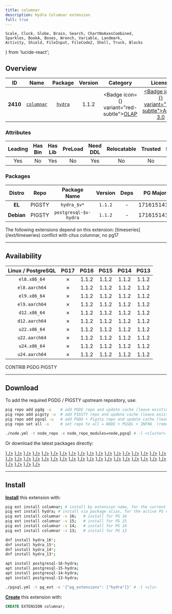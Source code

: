 ```yaml
---
title: columnar
description: Hydra Columnar extension
full: true
---
```


    Scale, Clock, Globe, Brain, Search, ChartNoAxesCombined,
    Sparkles, BookA, Boxes, Wrench, Variable, Landmark,
    Activity, Shield, FileInput, FileCode2, Shell, Truck, Blocks
} from 'lucide-react';

## Overview

| <TooltipIconButton tooltip="Extension unique identifier" side="top">ID</TooltipIconButton> | <TooltipIconButton tooltip="Extension name" side="top">Name</TooltipIconButton> | <TooltipIconButton tooltip="Package name for installation" side="top">Package</TooltipIconButton> | <TooltipIconButton tooltip="Latest available extension version" side="top">Version</TooltipIconButton> | <TooltipIconButton tooltip="Extension category" side="top">Category</TooltipIconButton> | <TooltipIconButton tooltip="Open source license" side="top">License</TooltipIconButton> | <TooltipIconButton tooltip="Programming language" side="top">Lang</TooltipIconButton> |
|:--------:|:--------:|:----------:|:--------------:|:---------------------------------------:|:------------------------------------------------------:|:----:|
| **2410** | [`columnar`](https://github.com/hydradatabase/hydra) | [`hydra`](/ext/columnar) | 1.1.2 | <Badge icon={<ChartNoAxesCombined />} variant="red-subtle"><a href="/ext/olap" className="no-underline">OLAP</a></Badge> | <a href="/ext/list/license#agpl-30" className="no-underline"><Badge icon={<Scale />} variant="red-subtle">AGPL-3.0</Badge></a> | <a href="/ext/list/lang#c"><Badge icon={<FileCode2 />} variant="blue-subtle">C</Badge></a> |

### Attributes

| <TooltipIconButton tooltip="The Primary Leading extension in the Package" side="top">Leading</TooltipIconButton> | <TooltipIconButton tooltip="Contains binary utils" side="top">Has Bin</TooltipIconButton> | <TooltipIconButton tooltip="Contains .so shared library files" side="top">Has Lib</TooltipIconButton> | <TooltipIconButton tooltip="Requires preloading via shared_preload_libraries" side="top">PreLoad</TooltipIconButton> | <TooltipIconButton tooltip="Requires CREATE EXTENSION DDL command" side="top">Need DDL</TooltipIconButton> | <TooltipIconButton tooltip="Can be installed in any schema" side="top">Relocatable</TooltipIconButton> | <TooltipIconButton tooltip="Can be created by non-superuser" side="top">Trusted</TooltipIconButton> | <TooltipIconButton tooltip="Schemas used by this extension" side="top">Schemas</TooltipIconButton> |
|:-------:|:-------:|:-------:|:-------:|:--------:|:-----------:|:-------:|:-------:|
| Yes | No | Yes | No | Yes | No | No | - |

### Packages

| <TooltipIconButton tooltip="Linux distribution family, EL or Debian" side="top">Distro</TooltipIconButton> | <TooltipIconButton tooltip="Package repository" side="top">Repo</TooltipIconButton> | <TooltipIconButton tooltip="The RPM/DEB Package Name Pattern (replace $v with real pg major)" side="top">Package Name</TooltipIconButton> | <TooltipIconButton tooltip="Latest package version" side="top">Version</TooltipIconButton> | <TooltipIconButton tooltip="RPM/DEB Package dependencies" side="top">Deps</TooltipIconButton> | <TooltipIconButton tooltip="Available in these PostgreSQL Major Versions" side="top">PG Major</TooltipIconButton> |
|:----------:|:--------:|:------------------------:|:-----------:|:------------:|:------------------:|
|   **EL**   | <Badge variant="amber-subtle"><span className="font-bold">PIGSTY</span></Badge> | `hydra_$v*` | `1.1.2` | - | <Badge variant="red-subtle">17</Badge><Badge variant="green-subtle">16</Badge><Badge variant="green-subtle">15</Badge><Badge variant="green-subtle">14</Badge><Badge variant="green-subtle">13</Badge> |
| **Debian** | <Badge variant="amber-subtle"><span className="font-bold">PIGSTY</span></Badge> | `postgresql-$v-hydra` | `1.1.2` | - | <Badge variant="red-subtle">17</Badge><Badge variant="green-subtle">16</Badge><Badge variant="green-subtle">15</Badge><Badge variant="green-subtle">14</Badge><Badge variant="green-subtle">13</Badge> |


<Callout title="Dependent Extensions" type="info">
    The following extensions depend on this extension: [timeseries](/ext/timeseries)
</Callout>

<Callout title="Comments" type="info">
    conflict with citus columnar, no pg17
</Callout>


------

## Availability

| <TooltipIconButton tooltip="Linux Distro Arch / PostgreSQL Major Version" side="top">Linux / PostgreSQL </TooltipIconButton> | <span className="text-red-500">**PG17**</span> | **PG16** | **PG15** | **PG14** | **PG13** |
|:-----:|:-----:|:-----:|:-----:|:-----:|:-----:|
| `el8.x86_64` | <Badge variant="red-subtle">✗</Badge> | <Badge variant="amber-subtle">1.1.2</Badge> | <Badge variant="amber-subtle">1.1.2</Badge> | <Badge variant="amber-subtle">1.1.2</Badge> | <Badge variant="amber-subtle">1.1.2</Badge> |
| `el8.aarch64` | <Badge variant="red-subtle">✗</Badge> | <Badge variant="amber-subtle">1.1.2</Badge> | <Badge variant="amber-subtle">1.1.2</Badge> | <Badge variant="amber-subtle">1.1.2</Badge> | <Badge variant="amber-subtle">1.1.2</Badge> |
| `el9.x86_64` | <Badge variant="red-subtle">✗</Badge> | <Badge variant="amber-subtle">1.1.2</Badge> | <Badge variant="amber-subtle">1.1.2</Badge> | <Badge variant="amber-subtle">1.1.2</Badge> | <Badge variant="amber-subtle">1.1.2</Badge> |
| `el9.aarch64` | <Badge variant="red-subtle">✗</Badge> | <Badge variant="amber-subtle">1.1.2</Badge> | <Badge variant="amber-subtle">1.1.2</Badge> | <Badge variant="amber-subtle">1.1.2</Badge> | <Badge variant="amber-subtle">1.1.2</Badge> |
| `d12.x86_64` | <Badge variant="red-subtle">✗</Badge> | <Badge variant="amber-subtle">1.1.2</Badge> | <Badge variant="amber-subtle">1.1.2</Badge> | <Badge variant="amber-subtle">1.1.2</Badge> | <Badge variant="amber-subtle">1.1.2</Badge> |
| `d12.aarch64` | <Badge variant="red-subtle">✗</Badge> | <Badge variant="amber-subtle">1.1.2</Badge> | <Badge variant="amber-subtle">1.1.2</Badge> | <Badge variant="amber-subtle">1.1.2</Badge> | <Badge variant="amber-subtle">1.1.2</Badge> |
| `u22.x86_64` | <Badge variant="red-subtle">✗</Badge> | <Badge variant="amber-subtle">1.1.2</Badge> | <Badge variant="amber-subtle">1.1.2</Badge> | <Badge variant="amber-subtle">1.1.2</Badge> | <Badge variant="amber-subtle">1.1.2</Badge> |
| `u22.aarch64` | <Badge variant="red-subtle">✗</Badge> | <Badge variant="amber-subtle">1.1.2</Badge> | <Badge variant="amber-subtle">1.1.2</Badge> | <Badge variant="amber-subtle">1.1.2</Badge> | <Badge variant="amber-subtle">1.1.2</Badge> |
| `u24.x86_64` | <Badge variant="red-subtle">✗</Badge> | <Badge variant="amber-subtle">1.1.2</Badge> | <Badge variant="amber-subtle">1.1.2</Badge> | <Badge variant="amber-subtle">1.1.2</Badge> | <Badge variant="amber-subtle">1.1.2</Badge> |
| `u24.aarch64` | <Badge variant="red-subtle">✗</Badge> | <Badge variant="amber-subtle">1.1.2</Badge> | <Badge variant="amber-subtle">1.1.2</Badge> | <Badge variant="amber-subtle">1.1.2</Badge> | <Badge variant="amber-subtle">1.1.2</Badge> |

<Badge variant="green-subtle"><span className="font-black">CONTRIB</span></Badge> <Badge variant="blue-subtle"><span className="font-black">PGDG</span></Badge> <Badge variant="amber-subtle"><span className="font-black">PIGSTY</span></Badge>

------

## Download

To add the required PGDG / PIGSTY upstream repository, use:

```bash tab="pig"
pig repo add pgdg -u    # add PGDG repo and update cache (leave existing repos)
pig repo add pigsty -u  # add PIGSTY repo and update cache (leave existing repos)
pig repo add pgsql -u   # add PGDG + Pigsty repo and update cache (leave existing repos)
pig repo set all -u     # set repo to all = NODE + PGSQL + INFRA  (remove existing repos)
```
```bash tab="pigsty"
./node.yml -t node_repo -e node_repo_modules=node,pgsql # -l <cluster>
```

Or download the latest packages directly:

<Files>
    <Folder name="el8.x86_64">
        <a href="https://repo.pigsty.io/yum/pgsql/el8.x86_64/hydra_16-1.1.2-1PIGSTY.el8.x86_64.rpm"><File name="hydra_16-1.1.2-1PIGSTY.el8.x86_64.rpm" icon={<Package className="text-emerald-500" />} /></a>
        <a href="https://repo.pigsty.io/yum/pgsql/el8.x86_64/hydra_15-1.1.2-1PIGSTY.el8.x86_64.rpm"><File name="hydra_15-1.1.2-1PIGSTY.el8.x86_64.rpm" icon={<Package className="text-emerald-500" />} /></a>
        <a href="https://repo.pigsty.io/yum/pgsql/el8.x86_64/hydra_14-1.1.2-1PIGSTY.el8.x86_64.rpm"><File name="hydra_14-1.1.2-1PIGSTY.el8.x86_64.rpm" icon={<Package className="text-emerald-500" />} /></a>
        <a href="https://repo.pigsty.io/yum/pgsql/el8.x86_64/hydra_13-1.1.2-1PIGSTY.el8.x86_64.rpm"><File name="hydra_13-1.1.2-1PIGSTY.el8.x86_64.rpm" icon={<Package className="text-emerald-500" />} /></a>
    </Folder>
    <Folder name="el8.aarch64">
        <a href="https://repo.pigsty.io/yum/pgsql/el8.aarch64/hydra_16-1.1.2-1PIGSTY.el8.aarch64.rpm"><File name="hydra_16-1.1.2-1PIGSTY.el8.aarch64.rpm" icon={<Package className="text-orange-500" />} /></a>
        <a href="https://repo.pigsty.io/yum/pgsql/el8.aarch64/hydra_15-1.1.2-1PIGSTY.el8.aarch64.rpm"><File name="hydra_15-1.1.2-1PIGSTY.el8.aarch64.rpm" icon={<Package className="text-orange-500" />} /></a>
        <a href="https://repo.pigsty.io/yum/pgsql/el8.aarch64/hydra_14-1.1.2-1PIGSTY.el8.aarch64.rpm"><File name="hydra_14-1.1.2-1PIGSTY.el8.aarch64.rpm" icon={<Package className="text-orange-500" />} /></a>
        <a href="https://repo.pigsty.io/yum/pgsql/el8.aarch64/hydra_13-1.1.2-1PIGSTY.el8.aarch64.rpm"><File name="hydra_13-1.1.2-1PIGSTY.el8.aarch64.rpm" icon={<Package className="text-orange-500" />} /></a>
    </Folder>
    <Folder name="el9.x86_64">
        <a href="https://repo.pigsty.io/yum/pgsql/el9.x86_64/hydra_16-1.1.2-1PIGSTY.el9.x86_64.rpm"><File name="hydra_16-1.1.2-1PIGSTY.el9.x86_64.rpm" icon={<Package className="text-emerald-500" />} /></a>
        <a href="https://repo.pigsty.io/yum/pgsql/el9.x86_64/hydra_15-1.1.2-1PIGSTY.el9.x86_64.rpm"><File name="hydra_15-1.1.2-1PIGSTY.el9.x86_64.rpm" icon={<Package className="text-emerald-500" />} /></a>
        <a href="https://repo.pigsty.io/yum/pgsql/el9.x86_64/hydra_14-1.1.2-1PIGSTY.el9.x86_64.rpm"><File name="hydra_14-1.1.2-1PIGSTY.el9.x86_64.rpm" icon={<Package className="text-emerald-500" />} /></a>
        <a href="https://repo.pigsty.io/yum/pgsql/el9.x86_64/hydra_13-1.1.2-1PIGSTY.el9.x86_64.rpm"><File name="hydra_13-1.1.2-1PIGSTY.el9.x86_64.rpm" icon={<Package className="text-emerald-500" />} /></a>
    </Folder>
    <Folder name="el9.aarch64">
        <a href="https://repo.pigsty.io/yum/pgsql/el9.aarch64/hydra_16-1.1.2-1PIGSTY.el9.aarch64.rpm"><File name="hydra_16-1.1.2-1PIGSTY.el9.aarch64.rpm" icon={<Package className="text-orange-500" />} /></a>
        <a href="https://repo.pigsty.io/yum/pgsql/el9.aarch64/hydra_15-1.1.2-1PIGSTY.el9.aarch64.rpm"><File name="hydra_15-1.1.2-1PIGSTY.el9.aarch64.rpm" icon={<Package className="text-orange-500" />} /></a>
        <a href="https://repo.pigsty.io/yum/pgsql/el9.aarch64/hydra_14-1.1.2-1PIGSTY.el9.aarch64.rpm"><File name="hydra_14-1.1.2-1PIGSTY.el9.aarch64.rpm" icon={<Package className="text-orange-500" />} /></a>
        <a href="https://repo.pigsty.io/yum/pgsql/el9.aarch64/hydra_13-1.1.2-1PIGSTY.el9.aarch64.rpm"><File name="hydra_13-1.1.2-1PIGSTY.el9.aarch64.rpm" icon={<Package className="text-orange-500" />} /></a>
    </Folder>
    <Folder name="d12.x86_64">
        <a href="https://repo.pigsty.io/apt/pgsql/bookworm/pool/main/h/hydra/postgresql-16-hydra_1.1.2-1PIGSTY~bookworm_amd64.deb"><File name="postgresql-16-hydra_1.1.2-1PIGSTY~bookworm_amd64.deb" icon={<Box className="text-emerald-500" />} /></a>
        <a href="https://repo.pigsty.io/apt/pgsql/bookworm/pool/main/h/hydra/postgresql-15-hydra_1.1.2-1PIGSTY~bookworm_amd64.deb"><File name="postgresql-15-hydra_1.1.2-1PIGSTY~bookworm_amd64.deb" icon={<Box className="text-emerald-500" />} /></a>
        <a href="https://repo.pigsty.io/apt/pgsql/bookworm/pool/main/h/hydra/postgresql-14-hydra_1.1.2-1PIGSTY~bookworm_amd64.deb"><File name="postgresql-14-hydra_1.1.2-1PIGSTY~bookworm_amd64.deb" icon={<Box className="text-emerald-500" />} /></a>
        <a href="https://repo.pigsty.io/apt/pgsql/bookworm/pool/main/h/hydra/postgresql-13-hydra_1.1.2-1PIGSTY~bookworm_amd64.deb"><File name="postgresql-13-hydra_1.1.2-1PIGSTY~bookworm_amd64.deb" icon={<Box className="text-emerald-500" />} /></a>
    </Folder>
    <Folder name="d12.aarch64">
        <a href="https://repo.pigsty.io/apt/pgsql/bookworm/pool/main/h/hydra/postgresql-16-hydra_1.1.2-1PIGSTY~bookworm_arm64.deb"><File name="postgresql-16-hydra_1.1.2-1PIGSTY~bookworm_arm64.deb" icon={<Box className="text-orange-500" />} /></a>
        <a href="https://repo.pigsty.io/apt/pgsql/bookworm/pool/main/h/hydra/postgresql-15-hydra_1.1.2-1PIGSTY~bookworm_arm64.deb"><File name="postgresql-15-hydra_1.1.2-1PIGSTY~bookworm_arm64.deb" icon={<Box className="text-orange-500" />} /></a>
        <a href="https://repo.pigsty.io/apt/pgsql/bookworm/pool/main/h/hydra/postgresql-14-hydra_1.1.2-1PIGSTY~bookworm_arm64.deb"><File name="postgresql-14-hydra_1.1.2-1PIGSTY~bookworm_arm64.deb" icon={<Box className="text-orange-500" />} /></a>
        <a href="https://repo.pigsty.io/apt/pgsql/bookworm/pool/main/h/hydra/postgresql-13-hydra_1.1.2-1PIGSTY~bookworm_arm64.deb"><File name="postgresql-13-hydra_1.1.2-1PIGSTY~bookworm_arm64.deb" icon={<Box className="text-orange-500" />} /></a>
    </Folder>
    <Folder name="u22.x86_64">
        <a href="https://repo.pigsty.io/apt/pgsql/jammy/pool/main/h/hydra/postgresql-16-hydra_1.1.2-1PIGSTY~jammy_amd64.deb"><File name="postgresql-16-hydra_1.1.2-1PIGSTY~jammy_amd64.deb" icon={<Box className="text-emerald-500" />} /></a>
        <a href="https://repo.pigsty.io/apt/pgsql/jammy/pool/main/h/hydra/postgresql-15-hydra_1.1.2-1PIGSTY~jammy_amd64.deb"><File name="postgresql-15-hydra_1.1.2-1PIGSTY~jammy_amd64.deb" icon={<Box className="text-emerald-500" />} /></a>
        <a href="https://repo.pigsty.io/apt/pgsql/jammy/pool/main/h/hydra/postgresql-14-hydra_1.1.2-1PIGSTY~jammy_amd64.deb"><File name="postgresql-14-hydra_1.1.2-1PIGSTY~jammy_amd64.deb" icon={<Box className="text-emerald-500" />} /></a>
        <a href="https://repo.pigsty.io/apt/pgsql/jammy/pool/main/h/hydra/postgresql-13-hydra_1.1.2-1PIGSTY~jammy_amd64.deb"><File name="postgresql-13-hydra_1.1.2-1PIGSTY~jammy_amd64.deb" icon={<Box className="text-emerald-500" />} /></a>
    </Folder>
    <Folder name="u22.aarch64">
        <a href="https://repo.pigsty.io/apt/pgsql/jammy/pool/main/h/hydra/postgresql-16-hydra_1.1.2-1PIGSTY~jammy_arm64.deb"><File name="postgresql-16-hydra_1.1.2-1PIGSTY~jammy_arm64.deb" icon={<Box className="text-orange-500" />} /></a>
        <a href="https://repo.pigsty.io/apt/pgsql/jammy/pool/main/h/hydra/postgresql-15-hydra_1.1.2-1PIGSTY~jammy_arm64.deb"><File name="postgresql-15-hydra_1.1.2-1PIGSTY~jammy_arm64.deb" icon={<Box className="text-orange-500" />} /></a>
        <a href="https://repo.pigsty.io/apt/pgsql/jammy/pool/main/h/hydra/postgresql-14-hydra_1.1.2-1PIGSTY~jammy_arm64.deb"><File name="postgresql-14-hydra_1.1.2-1PIGSTY~jammy_arm64.deb" icon={<Box className="text-orange-500" />} /></a>
        <a href="https://repo.pigsty.io/apt/pgsql/jammy/pool/main/h/hydra/postgresql-13-hydra_1.1.2-1PIGSTY~jammy_arm64.deb"><File name="postgresql-13-hydra_1.1.2-1PIGSTY~jammy_arm64.deb" icon={<Box className="text-orange-500" />} /></a>
    </Folder>
    <Folder name="u24.x86_64">
        <a href="https://repo.pigsty.io/apt/pgsql/noble/pool/main/h/hydra/postgresql-16-hydra_1.1.2-1PIGSTY~noble_amd64.deb"><File name="postgresql-16-hydra_1.1.2-1PIGSTY~noble_amd64.deb" icon={<Box className="text-emerald-500" />} /></a>
        <a href="https://repo.pigsty.io/apt/pgsql/noble/pool/main/h/hydra/postgresql-15-hydra_1.1.2-1PIGSTY~noble_amd64.deb"><File name="postgresql-15-hydra_1.1.2-1PIGSTY~noble_amd64.deb" icon={<Box className="text-emerald-500" />} /></a>
        <a href="https://repo.pigsty.io/apt/pgsql/noble/pool/main/h/hydra/postgresql-14-hydra_1.1.2-1PIGSTY~noble_amd64.deb"><File name="postgresql-14-hydra_1.1.2-1PIGSTY~noble_amd64.deb" icon={<Box className="text-emerald-500" />} /></a>
        <a href="https://repo.pigsty.io/apt/pgsql/noble/pool/main/h/hydra/postgresql-13-hydra_1.1.2-1PIGSTY~noble_amd64.deb"><File name="postgresql-13-hydra_1.1.2-1PIGSTY~noble_amd64.deb" icon={<Box className="text-emerald-500" />} /></a>
    </Folder>
    <Folder name="u24.aarch64">
        <a href="https://repo.pigsty.io/apt/pgsql/noble/pool/main/h/hydra/postgresql-16-hydra_1.1.2-1PIGSTY~noble_arm64.deb"><File name="postgresql-16-hydra_1.1.2-1PIGSTY~noble_arm64.deb" icon={<Box className="text-orange-500" />} /></a>
        <a href="https://repo.pigsty.io/apt/pgsql/noble/pool/main/h/hydra/postgresql-15-hydra_1.1.2-1PIGSTY~noble_arm64.deb"><File name="postgresql-15-hydra_1.1.2-1PIGSTY~noble_arm64.deb" icon={<Box className="text-orange-500" />} /></a>
        <a href="https://repo.pigsty.io/apt/pgsql/noble/pool/main/h/hydra/postgresql-14-hydra_1.1.2-1PIGSTY~noble_arm64.deb"><File name="postgresql-14-hydra_1.1.2-1PIGSTY~noble_arm64.deb" icon={<Box className="text-orange-500" />} /></a>
        <a href="https://repo.pigsty.io/apt/pgsql/noble/pool/main/h/hydra/postgresql-13-hydra_1.1.2-1PIGSTY~noble_arm64.deb"><File name="postgresql-13-hydra_1.1.2-1PIGSTY~noble_arm64.deb" icon={<Box className="text-orange-500" />} /></a>
    </Folder>
</Files>

------

## Install

[**Install**](/docs/pgsql/extension/install) this extension with:

```bash tab="pig"
pig ext install columnar; # install by extension name, for the current active PG version
pig ext install hydra; # install via package alias, for the active PG version
pig ext install columnar -v 16;   # install for PG 16
pig ext install columnar -v 15;   # install for PG 15
pig ext install columnar -v 14;   # install for PG 14
pig ext install columnar -v 13;   # install for PG 13
```
```bash tab="yum" 
dnf install hydra_16*;
dnf install hydra_15*;
dnf install hydra_14*;
dnf install hydra_13*;
```
```bash tab="apt" 
apt install postgresql-16-hydra;
apt install postgresql-15-hydra;
apt install postgresql-14-hydra;
apt install postgresql-13-hydra;
```
```bash tab="ansible"
./pgsql.yml -t pg_ext -e '{"pg_extensions": ["hydra"]}' # -l <cls>
```

[**Create**](/docs/pgsql/extension/create) this extension with:

```sql
CREATE EXTENSION columnar;
```


